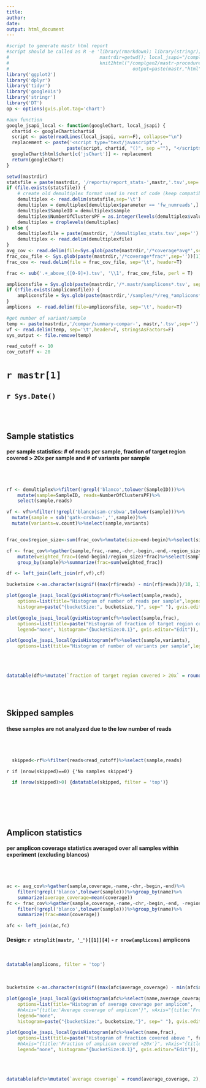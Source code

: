 ```yaml
---
title: 
author: 
date: 
output: html_document
---
```


```r
#script to generate mastr html report
#script should be called as R -e 'library(rmarkdown); library(stringr); 
#                                 mastrdir=getwd(); local_jsapi="/complgen2/mastr-procedure/displayChartHistogram.js" mastr <- str_replace(mastrdir,".*/([^/]*)","\\1");
#                                 knit2html("/complgen2/mastr-procedure/mastrreport.Rmd",
#                                             output=paste(mastr,"html",sep="."))'
library('ggplot2')
library('dplyr')
library('tidyr')
library('googleVis')
library('stringr')
library('DT')
op <- options(gvis.plot.tag='chart')

#aux function
google_jsapi_local <- function(googleChart, local_jsapi) {
  chartid <- googleChart$chartid
  script <- paste(readLines(local_jsapi, warn=F), collapse="\n")
  replacement <- paste('<script type="text/javascript">',
                      paste(script, chartid, "()", sep =""), "</script>", sep = '\n')
  googleChart$html$chart[c('jsChart')] <- replacement
  return(googleChart)  
}
```

```r
setwd(mastrdir)
statsfile = paste(mastrdir, '/reports/report_stats-',mastr,'.tsv',sep='')
if (file.exists(statsfile)) {
	# create old demultiplex format used in rest of code (keep compatible if only demultiplex file is present)
	demultiplex <- read.delim(statsfile,sep='\t')
	demultiplex = demultiplex[demultiplex$parameter == 'fw_numreads',]
	demultiplex$SampleID = demultiplex$sample
	demultiplex$NumberOfClustersPF = as.integer(levels(demultiplex$value))[demultiplex$value]
	demultiplex = droplevels(demultiplex)
} else {
	demultiplexfile = paste(mastrdir, '/demultiplex_stats.tsv',sep='')
	demultiplex <- read.delim(demultiplexfile)
}
avg_cov <- read.delim(file=Sys.glob(paste(mastrdir,'/*coverage*avg*',sep=''))[1],sep='\t',header=T)
frac_cov_file <- Sys.glob(paste(mastrdir,'/*coverage*frac*',sep=''))[1]
frac_cov <- read.delim(file = frac_cov_file, sep='\t', header=T)

frac <- sub('.+_above_([0-9]+).tsv', '\\1', frac_cov_file, perl = T)

ampliconsfile = Sys.glob(paste(mastrdir,'/*.mastr/samplicons*.tsv', sep=''))[1]
if (!file.exists(ampliconsfile)) {
	ampliconsfile = Sys.glob(paste(mastrdir,'/samples/*/reg_*amplicons*.tsv', sep=''))[1]
}
amplicons  <- read.delim(file=ampliconsfile, sep='\t', header=T) 

#get number of variant/sample
temp <- paste(mastrdir,'/compar/summary-compar-', mastr,'.tsv',sep='')
vf <- read.delim(temp, sep='\t',header=T, stringsAsFactors=F)
sys_output <- file.remove(temp)

read_cutoff <- 10
cov_cutoff <- 20
```



# `r mastr[1]` 
## `r Sys.Date()`
<br><br>

## Sample statistics
#### per sample statistics: # of reads per sample, fraction of target region covered > 20x per sample and # of variants per sample
<br><br>

```r
rf <- demultiplex%>%filter(!grepl('blanco',tolower(SampleID)))%>%
    mutate(sample=SampleID, reads=NumberOfClustersPF)%>%
    select(sample,reads)

vf <- vf%>%filter(!grepl('blanco|sam-crsbwa',tolower(sample)))%>%
  mutate(sample = sub('gatk-crsbwa-','',sample))%>%
  mutate(variants=v.count)%>%select(sample,variants)


frac_cov$region_size<-sum(frac_cov%>%mutate(size=end-begin)%>%select(size))

cf <- frac_cov%>%gather(sample,frac,-name,-chr,-begin,-end,-region_size)%>%filter(!grepl('blanco',tolower(sample)))%>%
    mutate(weighted_frac=((end-begin)/region_size)*frac)%>%select(sample, weighted_frac)%>%
    group_by(sample)%>%summarize(frac=sum(weighted_frac))

df <- left_join(left_join(rf,vf),cf)  
```

```r
bucketsize <-as.character(signif((max(rf$reads) - min(rf$reads))/10, 1))

plot(google_jsapi_local(gvisHistogram(rf%>%select(sample,reads),
    options=list(title="Histogram of number of reads per sample",legend="none",
    histogram=paste("{bucketSize:", bucketsize,"}", sep=" "), gvis.editor="Edit")), local_jsapi))

plot(google_jsapi_local(gvisHistogram(cf%>%select(sample,frac),
    options=list(title=paste("Histogram of fraction of target region covered above ", frac,"x per sample", sep=""),
    legend="none", histogram="{bucketSize:0.1}", gvis.editor="Edit")), local_jsapi))

plot(google_jsapi_local(gvisHistogram(vf%>%select(sample,variants),
    options=list(title="Histogram of number of variants per sample",legend="none", gvis.editor="Edit")), local_jsapi))
```
<br><br>
```r
datatable(df%>%mutate(`fraction of target region covered > 20x` = round(frac,2), comments=ifelse(reads<read_cutoff,"not analyzed",""))%>%select(-frac), filter = 'top')
```
<br><br>

## Skipped samples  
#### these samples are not analyzed due to the low number of reads
<br><br>

```r
  skipped<-rf%>%filter(reads<read_cutoff)%>%select(sample,reads)
```
`r if (nrow(skipped)==0) {'No samples skipped'}`
```r
  if (nrow(skipped)>0) {datatable(skipped, filter = 'top')}
```

<br><br><br><br>

## Amplicon statistics
#### per amplicon coverage statistics averaged over all samples within experiment (excluding blancos)
<br><br>

```r
ac <- avg_cov%>%gather(sample,coverage,-name,-chr,-begin,-end)%>%
    filter(!grepl('blanco',tolower(sample)))%>%group_by(name)%>%
    summarize(average_coverage=mean(coverage))
fc <- frac_cov%>%gather(sample,coverage,-name,-chr,-begin,-end, -region_size)%>%
    filter(!grepl('blanco',tolower(sample)))%>%group_by(name)%>%
    summarize(frac=mean(coverage))

afc <- left_join(ac,fc)
```


#### Design: `r strsplit(mastr, '_')[[1]][4]` - `r nrow(amplicons)` amplicons 
<br>
```r
datatable(amplicons, filter = 'top')	
```
<br>
```r

bucketsize <-as.character(signif((max(afc$average_coverage) - min(afc$average_coverage))/10, 1))

plot(google_jsapi_local(gvisHistogram(afc%>%select(name,average_coverage),
    options=list(title="Histogram of average coverage per amplicon",
    #hAxis="{title:'Average coverage of amplicon'}", vAxis="{title:'Frequency'}", 
    legend="none",
    histogram=paste("{bucketSize:", bucketsize,"}", sep=" "), gvis.editor="Edit")), local_jsapi))

plot(google_jsapi_local(gvisHistogram(afc%>%select(name,frac), 
    options=list(title=paste("Histogram of fraction covered above ", frac, "x per amplicon", sep=""),
    #hAxis="{title:'Fraction of amplicon covered >20x'}", vAxis="{title:'Frequency'}",
    legend="none", histogram="{bucketSize:0.1}", gvis.editor="Edit")), local_jsapi))
```
<br><br>
```r
datatable(afc%>%mutate(`average coverage` = round(average_coverage, 2), `fraction above 20x` = round(frac,2))%>%select(-average_coverage, -frac) , filter = 'top')
```
<br><br><br><br>

